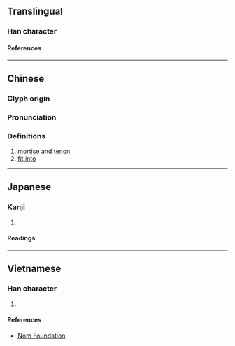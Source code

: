 {{character info}}
==Translingual==

===Han character===
{{Han char|rn=75|rad=木|as=10|sn=14|four=|canj=DOGJ|ids=⿰木隼}}

====References====
{{Han ref|kx=0544.080|dkj=15264|dj=0931.270|hdz=21264.110|uh=69AB}}

----

==Chinese==
{{zh-forms}}

===Glyph origin===
{{Han etym}}

===Pronunciation===
{{zh-pron
|m=sǔn
|c=seon2
|mn=sún
|mc=y
|oc=y
|ma=
|cat=n,v
}}

===Definitions===
{{zh-hanzi}}

# [[mortise]] and [[tenon]]
# [[fit into]]

----

==Japanese==

===Kanji===
{{ja-kanji|grade=|rs=木10}}

# {{rfdef|ja|sort=木10}}

====Readings====
{{ja-readings
|on=しゅん
|kun=ほぞ
}}

----

==Vietnamese==

===Han character===
{{vi-readings|rs=木10|reading=chuẩn}}

# {{rfdef|vi|sort=木10}}

====References====
*[http://nomfoundation.org/common/nom_details.php?codepoint=69ab Nom Foundation]